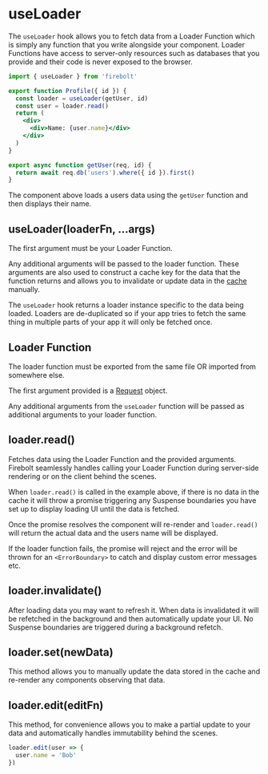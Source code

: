 <Metadata
  title='Reference: useLoader'
  description='API Reference for the useLoader hook in Firebolt.'
/>

# useLoader

The `useLoader` hook allows you to fetch data from a Loader Function which is simply any function that you write alongside your component. Loader Functions have access to server-only resources such as databases that you provide and their code is never exposed to the browser.

```jsx title='components/Profile.js' lineNumbers
import { useLoader } from 'firebolt'

export function Profile({ id }) {
  const loader = useLoader(getUser, id)
  const user = loader.read()
  return (
    <div>
      <div>Name: {user.name}</div>
    </div>
  )
}

export async function getUser(req, id) {
  return await req.db('users').where({ id }).first()
}
```

The component above loads a users data using the `getUser` function and then displays their name.

## useLoader(loaderFn, ...args)

The first argument must be your Loader Function.

Any additional arguments will be passed to the loader function. These arguments are also used to construct a cache key for the data that the function returns and allows you to invalidate or update data in the [cache](/docs/ref/useCache) manually.

The `useLoader` hook returns a loader instance specific to the data being loaded. Loaders are de-duplicated so if your app tries to fetch the same thing in multiple parts of your app it will only be fetched once.

## Loader Function

The loader function must be exported from the same file OR imported from somewhere else.

The first argument provided is a [Request](/docs/ref/request) object.

Any additional arguments from the `useLoader` function will be passed as additional arguments to your loader function.

## loader.read()

Fetches data using the Loader Function and the provided arguments. Firebolt seamlessly handles calling your Loader Function during server-side rendering or on the client behind the scenes.

When `loader.read()` is called in the example above, if there is no data in the cache it will throw a promise triggering any Suspense boundaries you have set up to display loading UI until the data is fetched.

Once the promise resolves the component will re-render and `loader.read()` will return the actual data and the users name will be displayed.

If the loader function fails, the promise will reject and the error will be thrown for an `<ErrorBoundary>` to catch and display custom error messages etc.

## loader.invalidate()

After loading data you may want to refresh it. When data is invalidated it will be refetched in the background and then automatically update your UI. No Suspense boundaries are triggered during a background refetch.

## loader.set(newData)

This method allows you to manually update the data stored in the cache and re-render any components observing that data.

## loader.edit(editFn)

This method, for convenience allows you to make a partial update to your data and automatically handles immutability behind the scenes.

```jsx
loader.edit(user => {
  user.name = 'Bob'
})
```
